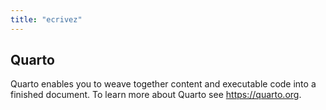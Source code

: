 ```yaml
---
title: "ecrivez"
---
```


## Quarto

Quarto enables you to weave together content and executable code into a finished document. To learn more about Quarto see <https://quarto.org>.
